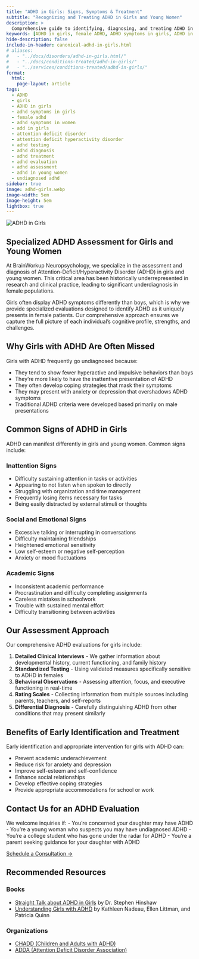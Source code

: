 ```yaml
---
title: "ADHD in Girls: Signs, Symptoms & Treatment"
subtitle: "Recognizing and Treating ADHD in Girls and Young Women"
description: >
  Comprehensive guide to identifying, diagnosing, and treating ADHD in girls and young women. Learn about female-specific symptoms, why girls are often underdiagnosed, and effective treatment approaches from BrainWorkup Neuropsychology.
keywords: [ADHD in girls, female ADHD, ADHD symptoms in girls, ADHD in women, undiagnosed ADHD, ADHD testing for girls, ADHD evaluation, female ADHD diagnosis, attention deficit hyperactivity disorder in females]
hide-description: false
include-in-header: canonical-adhd-in-girls.html
# aliases:
#   - "../docs/disorders/adhd-in-girls.html/"
#   - "../docs/conditions-treated/adhd-in-girls/"
#   - "../services/conditions-treated/adhd-in-girls/"
format:
  html:
    page-layout: article
tags:
  - ADHD
  - girls
  - ADHD in girls
  - adhd symptoms in girls
  - female adhd
  - adhd symptoms in women
  - add in girls
  - attention deficit disorder
  - attention deficit hyperactivity disorder
  - adhd testing
  - adhd diagnosis
  - adhd treatment
  - adhd evaluation
  - adhd assessment
  - adhd in young women
  - undiagnosed adhd
sidebar: true
image: adhd-girls.webp
image-width: 5em
image-height: 5em
lightbox: true
---
```


![](adhd-girls.webp "ADHD in Girls"){fig-alt="Illustration representing ADHD in girls and young women - BrainWorkup Neuropsychology."}

## Specialized ADHD Assessment for Girls and Young Women

At BrainWorkup Neuropsychology, we specialize in the assessment and diagnosis of Attention-Deficit/Hyperactivity Disorder (ADHD) in girls and young women. This critical area has been historically underrepresented in research and clinical practice, leading to significant underdiagnosis in female populations.

Girls often display ADHD symptoms differently than boys, which is why we provide specialized evaluations designed to identify ADHD as it uniquely presents in female patients. Our comprehensive approach ensures we capture the full picture of each individual's cognitive profile, strengths, and challenges.

## Why Girls with ADHD Are Often Missed

Girls with ADHD frequently go undiagnosed because:

- They tend to show fewer hyperactive and impulsive behaviors than boys
- They're more likely to have the inattentive presentation of ADHD
- They often develop coping strategies that mask their symptoms
- They may present with anxiety or depression that overshadows ADHD symptoms
- Traditional ADHD criteria were developed based primarily on male presentations

## Common Signs of ADHD in Girls

ADHD can manifest differently in girls and young women. Common signs include:

### Inattention Signs
- Difficulty sustaining attention in tasks or activities
- Appearing to not listen when spoken to directly
- Struggling with organization and time management
- Frequently losing items necessary for tasks
- Being easily distracted by external stimuli or thoughts

### Social and Emotional Signs
- Excessive talking or interrupting in conversations
- Difficulty maintaining friendships
- Heightened emotional sensitivity
- Low self-esteem or negative self-perception
- Anxiety or mood fluctuations

### Academic Signs
- Inconsistent academic performance
- Procrastination and difficulty completing assignments
- Careless mistakes in schoolwork
- Trouble with sustained mental effort
- Difficulty transitioning between activities

## Our Assessment Approach

Our comprehensive ADHD evaluations for girls include:

1. **Detailed Clinical Interviews** - We gather information about developmental history, current functioning, and family history
2. **Standardized Testing** - Using validated measures specifically sensitive to ADHD in females
3. **Behavioral Observations** - Assessing attention, focus, and executive functioning in real-time
4. **Rating Scales** - Collecting information from multiple sources including parents, teachers, and self-reports
5. **Differential Diagnosis** - Carefully distinguishing ADHD from other conditions that may present similarly

## Benefits of Early Identification and Treatment

Early identification and appropriate intervention for girls with ADHD can:

- Prevent academic underachievement
- Reduce risk for anxiety and depression
- Improve self-esteem and self-confidence
- Enhance social relationships
- Develop effective coping strategies
- Provide appropriate accommodations for school or work

## Contact Us for an ADHD Evaluation

We welcome inquiries if:
- You're concerned your daughter may have ADHD
- You're a young woman who suspects you may have undiagnosed ADHD
- You're a college student who has gone under the radar for ADHD
- You're a parent seeking guidance for your daughter with ADHD

[Schedule a Consultation →](../contact/index.qmd#online-inquiry){.btn .btn-primary}

## Recommended Resources

### Books
- [Straight Talk about ADHD in Girls](https://www.guilford.com/books/Straight-Talk-about-ADHD-in-Girls/Stephen-Hinshaw/9781462547517) by Dr. Stephen Hinshaw
- [Understanding Girls with ADHD](https://www.amazon.com/Understanding-Girls-ADHD-Updated-Revised/dp/0971460973/) by Kathleen Nadeau, Ellen Littman, and Patricia Quinn

### Organizations
- [CHADD (Children and Adults with ADHD)](https://chadd.org/)
- [ADDA (Attention Deficit Disorder Association)](https://add.org/)
